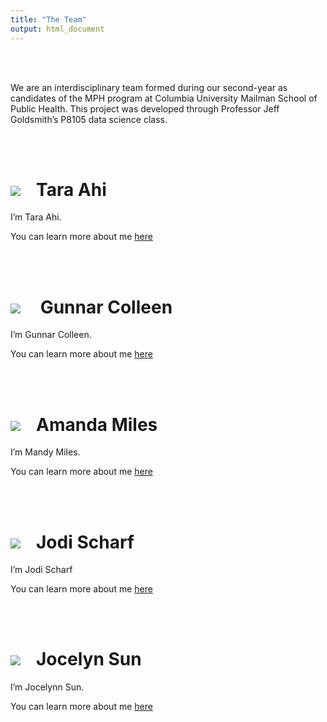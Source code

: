 ```yaml
---
title: "The Team"
output: html_document
---
```


<br></br>

We are an interdisciplinary team formed during our second-year as candidates of the MPH program at Columbia University Mailman School of Public Health. This project was developed through Professor Jeff Goldsmith's P8105 data science class.

<br></br>

# <a href=""><img class="cat_circle" src="image/tara.jpeg"></a><span style="padding-left:25px">Tara Ahi

I'm Tara Ahi.

You can learn more about me [here](https://taraahi.github.io/)

<br></br>

# <a href=""><img class="cat_circle" src="image/gunnar.jpeg"></a><span style="padding-left:25px"> Gunnar Colleen

I'm Gunnar Colleen.

You can learn more about me [here](https://gcolleen.github.io/)

<br></br>

# <a href=""><img class="cat_circle" src="image/adobe.jpg"></a><span style="padding-left:25px">Amanda Miles

I'm Mandy Miles.

You can learn more about me [here](https://acm2268.github.io/)

<br></br>

# <a href=""><img class="cat_circle" src="image/gavin.jpg"></a><span style="padding-left:25px">Jodi Scharf

I'm Jodi Scharf

You can learn more about me [here](https://jodischarf.github.io/)

<br></br>

# <a href=""><img class="cat_circle" src="image/jocelyn.jpeg"></a><span style="padding-left:25px">Jocelyn Sun

I'm Jocelynn Sun.

You can learn more about me [here](https://jocelyynsun.github.io/)

<br></br>